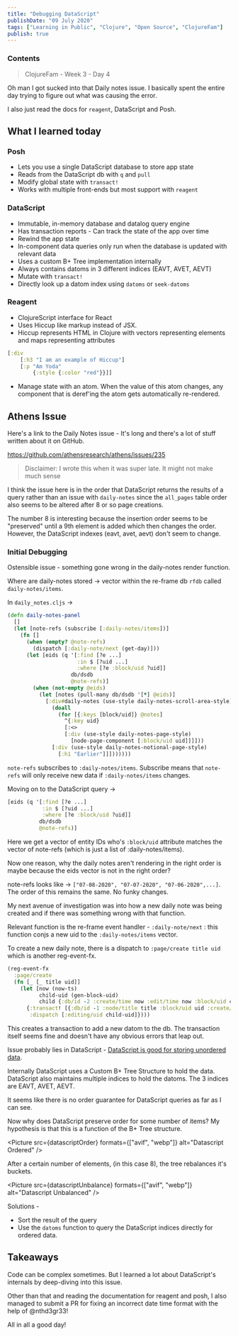 ```yaml
---
title: "Debugging DataScript"
publishDate: "09 July 2020"
tags: ["Learning in Public", "Clojure", "Open Source", "ClojureFam"]
publish: true
---
```



### Contents

> ClojureFam - Week 3 - Day 4

Oh man I got sucked into that Daily notes issue. I basically spent the entire day trying to figure out what was causing the error.

I also just read the docs for `reagent`, DataScript and Posh.

## What I learned today

### Posh

- Lets you use a single DataScript database to store app state
- Reads from the DataScript db with `q` and `pull`
- Modify global state with `transact!`
- Works with multiple front-ends but most support with `reagent`

### DataScript

- Immutable, in-memory database and datalog query engine
- Has transaction reports - Can track the state of the app over time
- Rewind the app state
- In-component data queries only run when the database is updated with relevant data
- Uses a custom B+ Tree implementation internally
- Always contains datoms in 3 different indices (EAVT, AVET, AEVT)
- Mutate with `transact!`
- Directly look up a datom index using `datoms` or `seek-datoms`

### Reagent

- ClojureScript interface for React
- Uses Hiccup like markup instead of JSX.
- Hiccup represents HTML in Clojure with vectors representing elements and maps representing attributes

```clojure
[:div
    [:h3 "I am an example of Hiccup"]
    [:p "Am Yoda"
        {:style {:color "red"}}]]
```

- Manage state with an atom. When the value of this atom changes, any component that is deref'ing the atom gets automatically re-rendered.

## Athens Issue

Here's a link to the Daily Notes issue - It's long and there's a lot of stuff written about it on GitHub.

https://github.com/athensresearch/athens/issues/235

> Disclaimer: I wrote this when it was super late. It might not make much sense

I think the issue here is in the order that DataScript returns the results of a query rather than an issue with `daily-notes` since the `all_pages` table order also seems to be altered after 8 or so page creations.

The number 8 is interesting because the insertion order seems to be "preserved" until a 9th element is added which then changes the order. However, the DataScript indexes (eavt, avet, aevt) don't seem to change.

### Initial Debugging

Ostensible issue - something gone wrong in the daily-notes render function.

Where are daily-notes stored -> vector within the re-frame db `rfdb` called `daily-notes/items`.

In `daily_notes.cljs` ->

```clojure
(defn daily-notes-panel
  []
  (let [note-refs (subscribe [:daily-notes/items])]
    (fn []
      (when (empty? @note-refs)
        (dispatch [:daily-note/next (get-day)]))
      (let [eids (q '[:find [?e ...]
                      :in $ [?uid ...]
                      :where [?e :block/uid ?uid]]
                    db/dsdb
                    @note-refs)]
        (when (not-empty @eids)
          (let [notes (pull-many db/dsdb '[*] @eids)]
            [:div#daily-notes (use-style daily-notes-scroll-area-style)
              (doall
                (for [{:keys [block/uid]} @notes]
                  ^{:key uid}
                  [:<>
                  [:div (use-style daily-notes-page-style)
                    [node-page-component [:block/uid uid]]]]))
              [:div (use-style daily-notes-notional-page-style)
                [:h1 "Earlier"]]]))))))
```

`note-refs` subscribes to `:daily-notes/items`. Subscribe means that `note-refs` will only receive new data if `:daily-notes/items` changes.

Moving on to the DataScript query ->

```clojure
[eids (q '[:find [?e ...]
           :in $ [?uid ...]
           :where [?e :block/uid ?uid]]
          db/dsdb
          @note-refs)]
```

Here we get a vector of entity IDs who's `:block/uid` attribute matches the vector of note-refs (which is just a list of :daily-notes/items).

Now one reason, why the daily notes aren't rendering in the right order is maybe because the eids vector is not in the right order?

note-refs looks like -> `["07-08-2020", "07-07-2020", "07-06-2020",...]`. The order of this remains the same. No funky changes.

My next avenue of investigation was into how a new daily note was being created and if there was something wrong with that function.

Relevant function is the re-frame event handler - `:daily-note/next` : this function conjs a new uid to the `:daily-notes/items` vector.

To create a new daily note, there is a dispatch to `:page/create title uid` which is another reg-event-fx.

```clojure
(reg-event-fx
  :page/create
  (fn [_ [_ title uid]]
    (let [now (now-ts)
          child-uid (gen-block-uid)
          child {:db/id -2 :create/time now :edit/time now :block/uid child-uid :block/order 0 :block/open true :block/string ""}]
      {:transact! [{:db/id -1 :node/title title :block/uid uid :create/time now :edit/time now :block/children [child]}]
       :dispatch [:editing/uid child-uid]})))
```

This creates a transaction to add a new datom to the db. The transaction itself seems fine and doesn't have any obvious errors that leap out.

Issue probably lies in DataScript - [DataScript is good for storing unordered data](https://github.com/tonsky/datascript/wiki/Tips-&-tricks#preserving-order).

Internally DataScript uses a Custom B+ Tree Structure to hold the data. DataScript also maintains multiple indices to hold the datoms. The 3 indices are EAVT, AVET, AEVT.

It seems like there is no order guarantee for DataScript queries as far as I can see.

Now why does DataScript preserve order for some number of items? My hypothesis is that this is a function of the B+ Tree structure.

<Picture src={datascriptOrder} formats={["avif", "webp"]} alt="Datascript Ordered" />

After a certain number of elements, (in this case 8), the tree rebalances it's buckets.

<Picture src={datascriptUnbalance} formats={["avif", "webp"]} alt="Datascript Unbalanced" />

Solutions -

- Sort the result of the query
- Use the `datoms` function to query the DataScript indices directly for ordered data.

## Takeaways

Code can be complex sometimes. But I learned a lot about DataScript's internals by deep-diving into this issue.

Other than that and reading the documentation for reagent and posh, I also managed to submit a PR for fixing an incorrect date time format with the help of @nthd3gr33!

All in all a good day!

